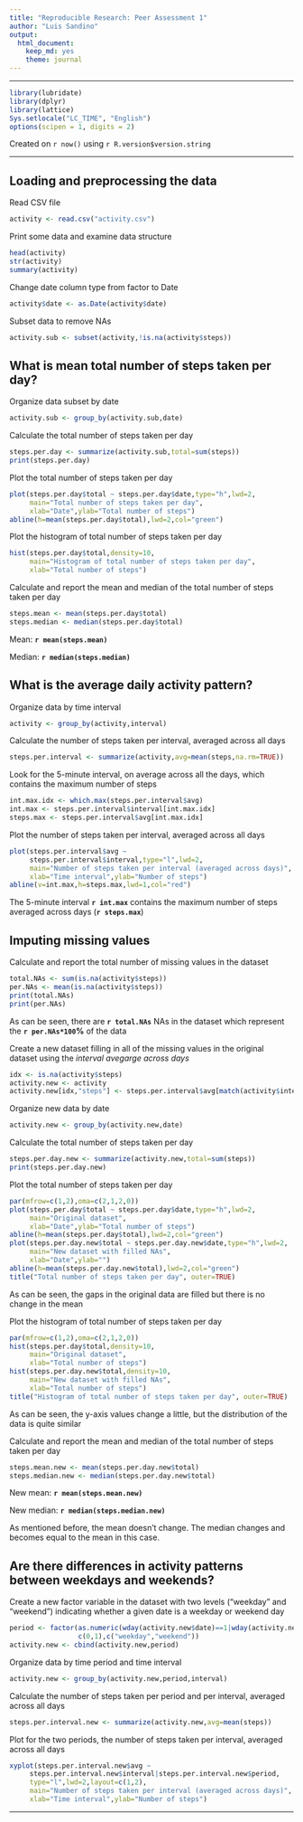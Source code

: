 ```yaml
---
title: "Reproducible Research: Peer Assessment 1"
author: "Luis Sandino"
output: 
  html_document:
    keep_md: yes
    theme: journal
---
```


***
```r
library(lubridate)
library(dplyr)
library(lattice)
Sys.setlocale("LC_TIME", "English")
options(scipen = 1, digits = 2)
```

Created on `r now()` using `r R.version$version.string`

***

## Loading and preprocessing the data

Read CSV file
```r
activity <- read.csv("activity.csv")
```

Print some data and examine data structure
```r
head(activity)
str(activity)
summary(activity)
```

Change date column type from factor to Date
```r
activity$date <- as.Date(activity$date)
```

Subset data to remove NAs
```r
activity.sub <- subset(activity,!is.na(activity$steps))
```

## What is mean total number of steps taken per day?

Organize data subset by date
```r
activity.sub <- group_by(activity.sub,date)
```

Calculate the total number of steps taken per day
```r
steps.per.day <- summarize(activity.sub,total=sum(steps))
print(steps.per.day)
```

Plot the total number of steps taken per day
```r
plot(steps.per.day$total ~ steps.per.day$date,type="h",lwd=2,
     main="Total number of steps taken per day",
     xlab="Date",ylab="Total number of steps")
abline(h=mean(steps.per.day$total),lwd=2,col="green")
```

Plot the histogram of total number of steps taken per day
```r
hist(steps.per.day$total,density=10,
     main="Histogram of total number of steps taken per day",
     xlab="Total number of steps")
```

Calculate and report the mean and median of the total number of steps taken per day
```r
steps.mean <- mean(steps.per.day$total)
steps.median <- median(steps.per.day$total)
```

Mean: __`r mean(steps.mean)`__

Median: __`r median(steps.median)`__

## What is the average daily activity pattern?

Organize data by time interval
```r
activity <- group_by(activity,interval)
```

Calculate the number of steps taken per interval, averaged across all days
```r
steps.per.interval <- summarize(activity,avg=mean(steps,na.rm=TRUE))
```

Look for the 5-minute interval, on average across all the days, which contains the maximum number of steps
```r
int.max.idx <- which.max(steps.per.interval$avg)
int.max <- steps.per.interval$interval[int.max.idx]
steps.max <- steps.per.interval$avg[int.max.idx]
```

Plot the number of steps taken per interval, averaged across all days
```r
plot(steps.per.interval$avg ~
     steps.per.interval$interval,type="l",lwd=2,
     main="Number of steps taken per interval (averaged across days)",
     xlab="Time interval",ylab="Number of steps")
abline(v=int.max,h=steps.max,lwd=1,col="red")
```

The 5-minute interval __`r int.max`__ contains the maximum number of steps averaged across days (__`r steps.max`__)

## Imputing missing values

Calculate and report the total number of missing values in the dataset
```r
total.NAs <- sum(is.na(activity$steps))
per.NAs <- mean(is.na(activity$steps))
print(total.NAs)
print(per.NAs)
```

As can be seen, there are __`r total.NAs`__ NAs in the dataset which represent the __`r per.NAs*100`%__ of the data  

Create a new dataset filling in all of the missing values in the original dataset using the _interval avegarge across days_
```r
idx <- is.na(activity$steps)
activity.new <- activity
activity.new[idx,"steps"] <- steps.per.interval$avg[match(activity$interval[idx],steps.per.interval$interval)]
```

Organize new data by date
```r
activity.new <- group_by(activity.new,date)
```

Calculate the total number of steps taken per day
```r
steps.per.day.new <- summarize(activity.new,total=sum(steps))
print(steps.per.day.new)
```

Plot the total number of steps taken per day
```r
par(mfrow=c(1,2),oma=c(2,1,2,0))
plot(steps.per.day$total ~ steps.per.day$date,type="h",lwd=2,
     main="Original dataset",
     xlab="Date",ylab="Total number of steps")
abline(h=mean(steps.per.day$total),lwd=2,col="green")
plot(steps.per.day.new$total ~ steps.per.day.new$date,type="h",lwd=2,
     main="New dataset with filled NAs",
     xlab="Date",ylab="")
abline(h=mean(steps.per.day.new$total),lwd=2,col="green")
title("Total number of steps taken per day", outer=TRUE)
```

As can be seen, the gaps in the original data are filled but there is no change in the mean

Plot the histogram of total number of steps taken per day
```r
par(mfrow=c(1,2),oma=c(2,1,2,0))
hist(steps.per.day$total,density=10,
     main="Original dataset",
     xlab="Total number of steps")
hist(steps.per.day.new$total,density=10,
     main="New dataset with filled NAs",
     xlab="Total number of steps")
title("Histogram of total number of steps taken per day", outer=TRUE)
```

As can be seen, the y-axis values change a little, but the distribution of the data is quite similar

Calculate and report the mean and median of the total number of steps taken per day
```r
steps.mean.new <- mean(steps.per.day.new$total)
steps.median.new <- median(steps.per.day.new$total)
```

New mean: __`r mean(steps.mean.new)`__

New median: __`r median(steps.median.new)`__

As mentioned before, the mean doesn't change. The median changes and becomes equal to the mean in this case.

## Are there differences in activity patterns between weekdays and weekends?

Create a new factor variable in the dataset with two levels ("weekday" and "weekend") indicating whether a given date is a weekday or weekend day
```r
period <- factor(as.numeric(wday(activity.new$date)==1|wday(activity.new$date)==7),
                 c(0,1),c("weekday","weekend"))
activity.new <- cbind(activity.new,period)
```

Organize data by time period and time interval
```r
activity.new <- group_by(activity.new,period,interval)
```

Calculate the number of steps taken per period and per interval, averaged across all days
```r
steps.per.interval.new <- summarize(activity.new,avg=mean(steps))
```

Plot for the two periods, the number of steps taken per interval, averaged across all days
```r
xyplot(steps.per.interval.new$avg ~
     steps.per.interval.new$interval|steps.per.interval.new$period,
     type="l",lwd=2,layout=c(1,2),
     main="Number of steps taken per interval (averaged across days)",
     xlab="Time interval",ylab="Number of steps")
```

***